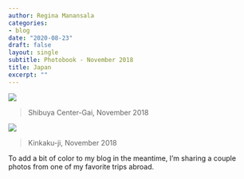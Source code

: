 ```yaml
---
author: Regina Manansala
categories:
- blog
date: "2020-08-23"
draft: false
layout: single
subtitle: Photobook - November 2018
title: Japan
excerpt: ""
---
```


![](DSC_0729.JPG)

> Shibuya Center-Gai, November 2018

![](DSC_0277.JPG)

> Kinkaku-ji, November 2018

To add a bit of color to my blog in the meantime, I'm sharing a couple photos from one of my favorite trips abroad.
